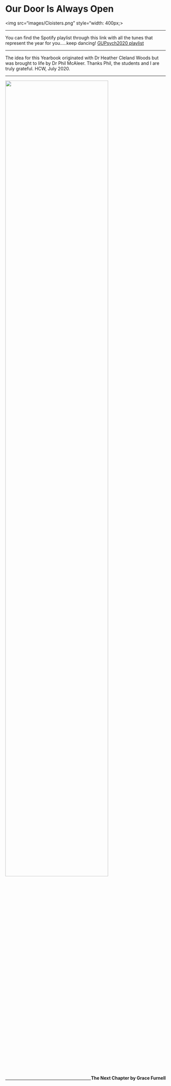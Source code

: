 # Our Door Is Always Open {-}


<img src="images/Cloisters.png" style="width: 400px;>


---

You can find the Spotify playlist through this link with all the tunes that represent the year for you.....keep dancing! <a href = "https://open.spotify.com/playlist/6i6xlSxYP5aI1r7swY9aIj?si=tkYSh4izR3aw9VcPyzcAGA" target = "_blank">GUPsych2020 playlist</a>

---

The idea for this Yearbook originated with Dr Heather Cleland Woods but was brought to life by Dr Phil McAleer. Thanks Phil, the students and I are truly grateful. HCW, July 2020. 

---

<div align = "center">
<img height = "80%" width = "80%" src="images/GraceFurnell_NextChapter.png"> 
<br>
<span style = "float: right;">**The Next Chapter by Grace Furnell**</span>
</div>

---